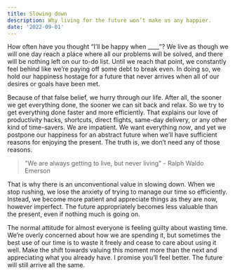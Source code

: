 ```yaml
---
title: Slowing down
description: Why living for the future won’t make us any happier.
date: '2022-09-01'
---
```

How often have you thought “I’ll be happy when ____”? We live as though we will one day reach a place where all our problems will be solved, and there will be nothing left on our to-do list. Until we reach that point, we constantly feel behind like we’re paying off some debt to break even. In doing so, we hold our happiness hostage for a future that never arrives when all of our desires or goals have been met.

Because of that false belief, we hurry through our life. After all, the sooner we get everything done, the sooner we can sit back and relax. So we try to get everything done faster and more efficiently. That explains our love of productivity hacks, shortcuts, direct flights, same-day delivery, or any other kind of time-savers. We are impatient. We want everything *now*, and yet we postpone our happiness for an abstract future when we’ll have sufficient reasons for enjoying the present. The truth is, we don’t need any of those reasons.

> "We are always getting to live, but never living" - Ralph Waldo Emerson
> 

That is why there is an unconventional value in slowing down. When we stop rushing, we lose the anxiety of trying to manage our time so efficiently. Instead, we become more patient and appreciate things as they are now, however imperfect. The future appropriately becomes less valuable than the present, even if nothing much is going on.

The normal attitude for almost everyone is feeling guilty about wasting time. We’re overly concerned about how we are spending it, but sometimes the best use of our time is to waste it freely and cease to care about using it well. Make the shift towards valuing this moment more than the next and appreciating what you already have. I promise you’ll feel better. The future will still arrive all the same.